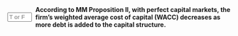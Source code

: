 ::: {.question-block}

<form onsubmit="event.preventDefault(); checkAnswerBox('module7_tf_q28','F')" style="display: flex; align-items: center; gap: 8px;">
  <input type="text" id="module7_tf_q28" name="module7_tf_q28" maxlength="1" placeholder="T or F" style="width: 55px;" data-correct-answer="F" /> 
  <label for="module7_tf_q28"><strong>According to MM Proposition II, with perfect capital markets, the firm's weighted average cost of capital (WACC) decreases as more debt is added to the capital structure.</strong></label>
</form>

<div id="feedback-module7_tf_q28" class="feedback" data-status="" style="display:none;">
This is FALSE. In perfect markets, WACC stays constant regardless of leverage.
</div>

:::